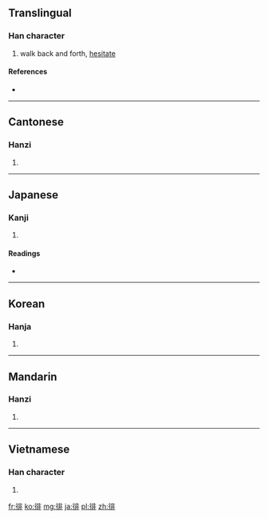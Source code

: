 ==Translingual==

===Han character===
{{Han char|rn=60|rad=彳|as=08|sn=11|four=2121<sub>1</sub>|canj=竹人中一卜 (HOLMY)}}

# walk back and forth, [[hesitate]]

====References====
* {{Han ref|kx=0368.040|dkj=10141|dj=0692.030|hdz=20827.110|uh=5F98|ud=24472|bh=B172|bd=45426}}

----

==Cantonese==

===Hanzi===
{{yue-hanzi|jyut=|y=pui4}}

# {{defn|Cantonese|sort=彳08}}

----

==Japanese==

===Kanji===
{{ja-kanji|grade=|rs=彳08}}

# {{defn|Japanese|sort=彳08}}

====Readings====
* {{ja-readings|on=[[はい]] (hai)|kun=[[さまよう]] (samayou)}}

----

==Korean==

===Hanja===
{{ko-hanja|hangeul=배|eumhun=|rv=bae|mr=pae|y=pay}}

# {{defn|Korean|sort=彳08}}

----

==Mandarin==

===Hanzi===
{{cmn-hanzi|pin=[[pái]] ([[pai2]]), [[péi]] ([[pei2]])|wg=p'ai<sup>2</sup>, p'ei<sup>2</sup>}}

# {{defn|Mandarin|sort=彳08}}

----

==Vietnamese==

===Han character===
{{vi-hantu|[[bồi]]|rs=彳08}}

# {{defn|Vietnamese|sort=彳08}}

[[fr:徘]]
[[ko:徘]]
[[mg:徘]]
[[ja:徘]]
[[pl:徘]]
[[zh:徘]]